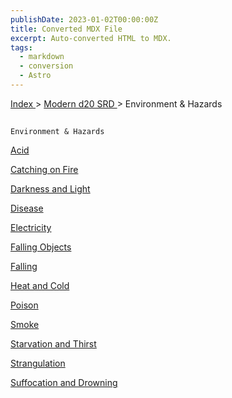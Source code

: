 ```yaml
---
publishDate: 2023-01-02T00:00:00Z
title: Converted MDX File
excerpt: Auto-converted HTML to MDX.
tags:
  - markdown
  - conversion
  - Astro
---
```







[
      Index
     ](-index)
     >
     [
      Modern d20 SRD
     ](modern-d20-srd-index)
     > Environment & Hazards
    




## 
    Environment & Hazards
   



[
     Acid
    ](modern-d20-srd-environment-hazards-acid)




[
     Catching on Fire
    ](modern-d20-srd-environment-hazards-catching-on-fire)




[
     Darkness and Light
    ](modern-d20-srd-environment-hazards-darkness-light)




[
     Disease
    ](modern-d20-srd-environment-hazards-disease)




[
     Electricity
    ](modern-d20-srd-environment-hazards-electricity)




[
     Falling Objects
    ](modern-d20-srd-environment-hazards-falling-objects)




[
     Falling
    ](modern-d20-srd-environment-hazards-falling)




[
     Heat and Cold
    ](modern-d20-srd-environment-hazards-heat-cold)




[
     Poison
    ](modern-d20-srd-environment-hazards-poison)




[
     Smoke
    ](modern-d20-srd-environment-hazards-smoke)




[
     Starvation and Thirst
    ](modern-d20-srd-environment-hazards-starvation-thirst)




[
     Strangulation
    ](modern-d20-srd-environment-hazards-strangulation)




[
     Suffocation and Drowning
    ](modern-d20-srd-environment-hazards-suffocation-drowning)






